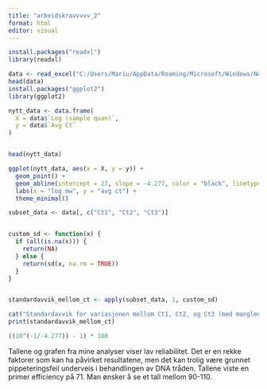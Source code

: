---
title: "arbeidskravvvvv_2"
format: html
editor: visual
---

```{r}
install.packages("readxl") 
library(readxl)            

data <- read_excel("C:/Users/Mariu/AppData/Roaming/Microsoft/Windows/Network Shortcuts/qPCR-results_template_arbkravvv.xlsx")
head(data)
install.packages("ggplot2")  
library(ggplot2)             

nytt_data <- data.frame(
  X = data$`Log (sample quan)`, 
  y = data$`Avg Ct`             
)


head(nytt_data)

ggplot(nytt_data, aes(x = X, y = y)) +
  geom_point() +  
  geom_abline(intercept = 27, slope = -4.277, color = "black", linetype = "dashed") +  
  labs(x = "log mw", y = "avg ct") +  
  theme_minimal()

subset_data <- data[, c("Ct1", "Ct2", "Ct3")]


custom_sd <- function(x) {
  if (all(is.na(x))) {
    return(NA)  
  } else {
    return(sd(x, na.rm = TRUE))
  }
}


standardavvik_mellom_ct <- apply(subset_data, 1, custom_sd)

cat("Standardavvik for variasjonen mellom Ct1, Ct2, og Ct3 (med manglende verdier ignorert):\n")
print(standardavvik_mellom_ct)

((10^(-1/-4.277)) - 1) * 100
```

Tallene og grafen fra mine analyser viser lav reliabilitet. Det er en rekke faktorer som kan ha påvirket resultatene, men det kan trolig være grunnet pippeteringsfeil underveis i behandlingen av DNA tråden. Tallene viste en primer efficiency på 71. Man ønsker å se et tall mellom 90-110.
